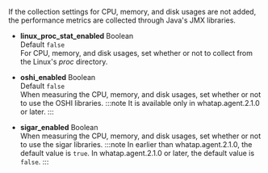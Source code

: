 If the collection settings for CPU, memory, and disk usages are not added, the performance metrics are collected through Java's JMX libraries.

-   **linux_proc_stat_enabled** <span class='type'>Boolean</span><br/>
      Default `false`<br/>
      For CPU, memory, and disk usages, set whether or not to collect from the Linux's _proc_ directory.

-   **oshi_enabled** <span class='type'>Boolean</span><br/>
        Default `false`<br/>
        When measuring the CPU, memory, and disk usages, set whether or not to use the OSHI libraries.
    :::note
    It is available only in whatap.agent.2.1.0 or later.
    :::

-   **sigar_enabled** <span class='type'>Boolean</span><br/>
        When measuring the CPU, memory, and disk usages, set whether or not to use the sigar libraries.
    :::note
    In earlier than whatap.agent.2.1.0, the default value is `true`. In whatap.agent.2.1.0 or later, the default value is `false`.
    :::
